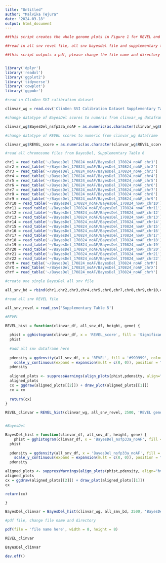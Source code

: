 ```yaml
---
title: "Untitled"
author: "Malvika Tejura"
date: "2024-03-18"
output: html_document
---
```


```r

##this script creates the whole genome plots in Figure 1 for REVEL and BayesDel. REVEL and BayesDel all snv files are big and it's not recommended to run this script locally

##read in all snv revel file, all snv bayesdel file and supplementary table 1 (ClinGen SVI calibration dataset)

##this script outputs a pdf, please change the file name and directory at the end of the script


library('dplyr')
library('readxl')
library('ggplot2')
library('tidyverse')
library('cowplot')
library('ggpubr')

#read in ClinGen SVI calibration dataset 

clinvar_wg = read.csv('ClinGen SVI Calibration Dataset Supplementary Table 1')

#change datatype of BayesDel scores to numeric from clinvar_wg dataframe

clinvar_wg$BayesDel_nsfp33a_noAF = as.numeric(as.character(clinvar_wg$BayesDel_nsfp33a_noAF))

#change datatype of REVEL scores to numeric from clinvar_wg dataframe

clinvar_wg$REVEL_score = as.numeric(as.character(clinvar_wg$REVEL_score))

#read all chromosome files from BayesDel, Supplementary Table 6

chr1 = read_table('~/BayesDel_170824_noAF/BayesDel_170824_noAF_chr1')
chr2 = read_table('~/BayesDel_170824_noAF/BayesDel_170824_noAF_chr2')
chr3 = read_table('~/BayesDel_170824_noAF/BayesDel_170824_noAF_chr3')
chr4 = read_table('~/BayesDel_170824_noAF/BayesDel_170824_noAF_chr4')
chr5 = read_table('~/BayesDel_170824_noAF/BayesDel_170824_noAF_chr5')
chr6 = read_table('~/BayesDel_170824_noAF/BayesDel_170824_noAF_chr6')
chr7 = read_table('~/BayesDel_170824_noAF/BayesDel_170824_noAF_chr7')
chr8 = read_table('~/BayesDel_170824_noAF/BayesDel_170824_noAF_chr8')
chr9 = read_table('~/BayesDel_170824_noAF/BayesDel_170824_noAF_chr9')
chr10 = read_table('~/BayesDel_170824_noAF/BayesDel_170824_noAF_chr10')
chr11 = read_table('~/BayesDel_170824_noAF/BayesDel_170824_noAF_chr11')
chr12 = read_table('~/BayesDel_170824_noAF/BayesDel_170824_noAF_chr12')
chr13 = read_table('~/BayesDel_170824_noAF/BayesDel_170824_noAF_chr13')
chr14 = read_table('~/BayesDel_170824_noAF/BayesDel_170824_noAF_chr14')
chr15 = read_table('~/BayesDel_170824_noAF/BayesDel_170824_noAF_chr15')
chr16 = read_table('~/BayesDel_170824_noAF/BayesDel_170824_noAF_chr16')
chr17 = read_table('~/BayesDel_170824_noAF/BayesDel_170824_noAF_chr17')
chr18 = read_table('~/BayesDel_170824_noAF/BayesDel_170824_noAF_chr18')
chr19 = read_table('~/BayesDel_170824_noAF/BayesDel_170824_noAF_chr19')
chr20 = read_table('~/BayesDel_170824_noAF/BayesDel_170824_noAF_chr20')
chr21 = read_table('~/BayesDel_170824_noAF/BayesDel_170824_noAF_chr21')
chr22 = read_table('~/BayesDel_170824_noAF/BayesDel_170824_noAF_chr22')
chrM = read_table('~/BayesDel_170824_noAF/BayesDel_170824_noAF_chrM')
chrX = read_table('~/BayesDel_170824_noAF/BayesDel_170824_noAF_chrX')
chrY = read_table('~/BayesDel_170824_noAF/BayesDel_170824_noAF_chrY')

#create one single BayesDel all snv file 

all_snv_bd = rbind(chr1,chr2,chr3,chr4,chr5,chr6,chr7,chr8,chr9,chr10,chr11,chr12,chr13,chr14,chr15,chr16,chr17,chr18,chr19,chr20,chr21,chr22,chrM,chrX,chrY)

#read all snv REVEL file 

all_snv_revel = read_csv('Supplementary Table 5')

#REVEL 

REVEL_hist = function(clinvar_df, all_snv_df, height, gene) {
  
  phist = gghistogram(clinvar_df, x = 'REVEL_score', fill = 'Significance', rug = FALSE,position = 'stack', palette = c('Benign' = 'royalblue3', 'Likely_benign' = 'steelblue1','Likely_pathogenic' = 'coral', 'Pathogenic' = 'firebrick3','Pathogenic/Likely_pathogenic' = 'coral', 'Benign/Likely_benign' = 'steelblue1'), alpha = 0.9, color = NA) + theme_half_open(11, rel_small = 1) + theme(legend.position = "none", axis.text=element_text(size=16), axis.title.x =element_blank())+ geom_vline(xintercept = 0.932, linetype = 'twodash', color = '#990000',size = 1) + geom_vline(xintercept = 0.773, linetype = 'longdash', color = '#990000',size = 1) + geom_vline(xintercept = 0.644, linetype = 'dashed',color = '#990000',size = 1 )+ geom_vline(xintercept = 0.290, linetype = 'dashed', color = '#0033CC',size = 1)+ geom_vline(xintercept = 0.183, linetype = 'longdash',color = '#0033CC',size = 1) + geom_vline(xintercept = 0.016, linetype = 'twodash',color = '#0033CC',size = 1) +rremove("x.axis") + rremove("xlab") + rremove("x.text") + rremove("x.ticks")+scale_y_continuous(expand = c(0,0), limits = c(0,height))+scale_x_continuous(expand = c(0,0), limits = c(0,1)) + ggtitle('REVEL histogram',gene) + ylab('Variant count')
  phist
  
  #add all snv dataframe here
  
  pdensity = ggdensity(all_snv_df, x = 'REVEL', fill = '#999999', color = NA) + theme(legend.position = "none", axis.text=element_text(size=16))+
    scale_y_continuous(expand = expansion(mult = c(0, 0)), position = "right") +scale_x_continuous(expand = c(0,0), limits = c(0,1), breaks = c(0.25,0.5,0.75,1), labels = c('0.25','0.5','0.75','1')) + labs(x = 'REVEL score', y = 'All SNV density')
  pdensity 
  
  aligned_plots <- suppressWarnings(align_plots(phist,pdensity, align="hv", axis="tblr")) 
  aligned_plots
  cx = ggdraw(aligned_plots[[2]]) + draw_plot(aligned_plots[[1]])
  cx = cx
    
  return(cx)
}

REVEL_clinvar = REVEL_hist(clinvar_wg, all_snv_revel, 2500, 'REVEL genome-wide')


#BayesDel

BayesDel_hist = function(clinvar_df, all_snv_df, height, gene) {
    phist = gghistogram(clinvar_df, x = 'BayesDel_nsfp33a_noAF', fill = 'Significance', rug = FALSE,position = 'stack', palette = c('Benign' = 'royalblue3', 'Likely_benign' = 'steelblue1','Likely_pathogenic' = 'coral', 'Pathogenic' = 'firebrick3','Pathogenic/Likely_pathogenic' = 'coral', 'Benign/Likely_benign' = 'steelblue1'), alpha = 0.9, color = NA, bins = 30) + theme_half_open(11, rel_small = 1) + theme(legend.position = "none", axis.text =element_text(size=16), axis.title.x=element_blank())+ geom_vline(xintercept = 0.5, linetype = 'twodash', color = '#990000',size = 1) + geom_vline(xintercept = 0.27, linetype = 'longdash', color = '#990000',size = 1) + geom_vline(xintercept = 0.13, linetype = 'dashed',color = '#990000',size = 1 )+ geom_vline(xintercept = -0.36, linetype = 'longdash', color = '#0033CC',size = 1)+ geom_vline(xintercept = -0.18, linetype = 'dashed',color = '#0033CC',size = 1) + rremove("xlab") + rremove("x.text") + rremove("x.ticks")+scale_y_continuous(expand = c(0,0), limits = c(0,height))+scale_x_continuous(expand = c(0,0), limits = c(-1.30,0.76)) + ggtitle('BayesDel histogram',gene) + ylab('Variant count')
  phist 
  
  pdensity = ggdensity(all_snv_df, x = 'BayesDel_nsfp33a_noAF', fill = '#999999', color = NA) + theme(legend.position = "none", axis.text=element_text(size=16))+
    scale_y_continuous(expand = expansion(mult = c(0, 0)), position = "right")+scale_x_continuous(expand = c(0,0), limits = c(-1.30,0.76)) + labs(x = 'BayesDel score', y = 'All SNV density')
  pdensity

aligned_plots <- suppressWarnings(align_plots(phist,pdensity, align="hv", axis="tblr"))  
aligned_plots
cx = ggdraw(aligned_plots[[2]]) + draw_plot(aligned_plots[[1]])
cx

return(cx)

}

BayesDel_clinvar = BayesDel_hist(clinvar_wg, all_snv_bd, 2500, 'BayesDel genome-wide')

#pdf file, change file name and directory

pdf(file = 'file name here', width = 8, height = 8)

REVEL_clinvar

BayesDel_clinvar

dev.off()


```